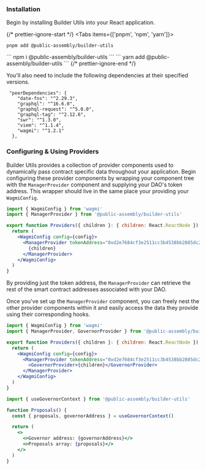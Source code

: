 
### Installation

Begin by installing Builder Utils into your React application.

{/* prettier-ignore-start */}
<Tabs items={['pnpm', 'npm', 'yarn']}>
  <Tab>
  ```
  pnpm add @public-assembly/builder-utils
  ```
  </Tab>
  <Tab>
  ```
  npm i @public-assembly/builder-utils
  ```
  </Tab>
  <Tab>
  ```
  yarn add @public-assembly/builder-utils
  ```
  </Tab>
</Tabs>
{/* prettier-ignore-end */}

You'll also need to include the following dependencies at their specified versions.

```
 "peerDependencies": {
    "date-fns": "^2.29.3",
    "graphql": "^16.6.0",
    "graphql-request": "^5.0.0",
    "graphql-tag": "^2.12.6",
    "swr": "^1.3.0",
    "viem": "^1.1.4",
    "wagmi": "^1.2.1"
  },
```

### Configuring & Using Providers

Builder Utils provides a collection of provider components used to dynamically pass contract specific data throughout your application. Begin configuring these provider components by wrapping your component tree with the `ManagerProvider` component and supplying your DAO's token address. This wrapper should live in the same place your providing your `WagmiConfig`.

```jsx
import { WagmiConfig } from 'wagmi'
import { ManagerProvider } from '@public-assembly/builder-utils'

export function Providers({ children }: { children: React.ReactNode }) {
  return (
    <WagmiConfig config={config}>
      <ManagerProvider tokenAddress="0xd2e7684cf3e2511cc3b4538bb2885dc206583076">
        {children}
      </ManagerProvider>
    </WagmiConfig>
  )
}
```

By providing just the token address, the `ManagerProvider` can retrieve the rest of the smart contract addresses associated with your DAO.

Once you've set up the `ManagerProvider` component, you can freely nest the other provider components within it and easily access the data they provide using their corresponding hooks.

```jsx
import { WagmiConfig } from 'wagmi'
import { ManagerProvider, GovernorProvider } from '@public-assembly/builder-utils'

export function Providers({ children }: { children: React.ReactNode }) {
  return (
    <WagmiConfig config={config}>
      <ManagerProvider tokenAddress="0xd2e7684cf3e2511cc3b4538bb2885dc206583076">
        <GovernorProvider>{children}</GovernorProvider>
      </ManagerProvider>
    </WagmiConfig>
  )
}
```

```jsx
import { useGovernorContext } from '@public-assembly/builder-utils'

function Proposals() {
  const { proposals, governorAddress } = useGovernorContext()

  return (
    <>
      <>Governor address: {governorAddress}</>
      <>Proposals array: {proposals}</>
    </>
  )
}
```
